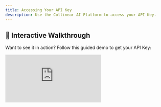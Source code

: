 ```yaml
---
title: Accessing Your API Key
description: Use the Collinear AI Platform to access your API Key.
---
```


## 🎥 Interactive Walkthrough

Want to see it in action? Follow this guided demo to get your API Key:

<div style={{position: 'relative', paddingBottom: 'calc(56.67989417989418% + 41px)', height: 0, width: '100%'}}>
    <iframe
        src="https://demo.arcade.software/EPGMfutTZz255GnWpTPa?embed&embed_mobile=tab&embed_desktop=inline&show_copy_link=true"
        title="Getting your API Key"
        frameBorder="0"
        loading="lazy"
        allowFullScreen
        allow="clipboard-write"
        style={{position: 'absolute', top: 0, left: 0, width: '100%', height: '100%', colorScheme: 'light'}}
    />
</div>

---
## API Key
Once you've created your space, you can access your API Key from the dashboard.
* **Copy button**: Click to copy the API Key to your clipboard.
* **View button**: Click to view the API Key.
